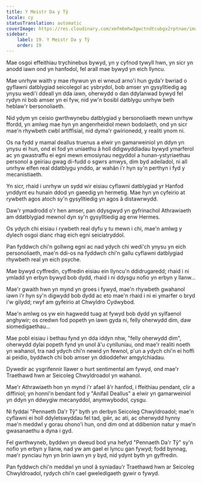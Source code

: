 ```yaml
---
title: Y Meistr Da y Tŷ
locale: cy
statusTranslation: automatic
coverImage: https://res.cloudinary.com/xmfm6mhw3gwctndtcubgx2rptnae/image/upload/v1740468922/small_cover_tratado_de_psicologia_revolucionaria_a4c0dca4e0.webp
sidebar:
    label: 19. Y Meistr Da y Tŷ
    order: 19
---
```

Mae osgoi effeithiau trychinebus bywyd, yn y cyfnod tywyll hwn, yn sicr yn anodd iawn ond yn hanfodol, fel arall mae bywyd yn eich llyncu.

Mae unrhyw waith y mae rhywun yn ei wneud arno'i hun gyda'r bwriad o gyflawni datblygiad seicolegol ac ysbrydol, bob amser yn gysylltiedig ag ynysu wedi'i ddeall yn dda iawn, oherwydd o dan ddylanwad bywyd fel rydyn ni bob amser yn ei fyw, nid yw'n bosibl datblygu unrhyw beth heblaw'r bersonoliaeth.

Nid ydym yn ceisio gwrthwynebu datblygiad y bersonoliaeth mewn unrhyw ffordd, yn amlwg mae hyn yn angenrheidiol mewn bodolaeth, ond yn sicr mae'n rhywbeth cwbl artiffisial, nid dyma'r gwirionedd, y realiti ynom ni.

Os na fydd y mamal deallus truenus a elwir yn gamarweiniol yn ddyn yn ynysu ei hun, ond ei fod yn uniaethu â holl ddigwyddiadau bywyd ymarferol ac yn gwastraffu ei egni mewn emosiynau negyddol a hunan-ystyriaethau personol a geiriau gwag di-fudd o sgwrs amwys, dim byd adeiladol, ni all unrhyw elfen real ddatblygu ynddo, ar wahân i'r hyn sy'n perthyn i fyd y mecanistiaeth.

Yn sicr, rhaid i unrhyw un sydd wir eisiau cyflawni datblygiad yr Hanfod ynddynt eu hunain ddod yn gaeedig yn hermetig. Mae hyn yn cyfeirio at rywbeth agos atoch sy'n gysylltiedig yn agos â distawrwydd.

Daw'r ymadrodd o'r hen amser, pan ddysgwyd yn gyfrinachol Athrawiaeth am ddatblygiad mewnol dyn sy'n gysylltiedig ag enw Hermes.

Os ydych chi eisiau i rywbeth real dyfu y tu mewn i chi, mae'n amlwg y dylech osgoi dianc rhag eich egni seiciatryddol.

Pan fyddwch chi'n gollwng egni ac nad ydych chi wedi'ch ynysu yn eich personoliaeth, mae'n ddi-os na fyddwch chi'n gallu cyflawni datblygiad rhywbeth real yn eich psyche.

Mae bywyd cyffredin, cyffredin eisiau ein llyncu'n ddidrugaredd; rhaid i ni ymladd yn erbyn bywyd bob dydd, rhaid i ni ddysgu nofio yn erbyn y llanw...

Mae'r gwaith hwn yn mynd yn groes i fywyd, mae'n rhywbeth gwahanol iawn i'r hyn sy'n digwydd bob dydd ac eto mae'n rhaid i ni ei ymarfer o bryd i'w gilydd; rwyf am gyfeirio at Chwyldro Cydwybod.

Mae'n amlwg os yw ein hagwedd tuag at fywyd bob dydd yn sylfaenol anghywir; os credwn fod popeth yn iawn gyda ni, felly oherwydd dim, daw siomedigaethau...

Mae pobl eisiau i bethau fynd yn dda iddyn nhw, "felly oherwydd dim", oherwydd dylai popeth fynd yn unol â'u cynlluniau, ond mae'r realiti noeth yn wahanol, tra nad ydych chi'n newid yn fewnol, p'un a ydych chi'n ei hoffi ai peidio, byddwch chi bob amser yn ddioddefwr amgylchiadau.

Dywedir ac ysgrifennir llawer o hurt sentimental am fywyd, ond mae'r Traethawd hwn ar Seicoleg Chwyldroadol yn wahanol.

Mae'r Athrawiaeth hon yn mynd i'r afael â'r hanfod, i ffeithiau pendant, clir a diffiniol; yn honni'n bendant fod y "Anifail Deallus" a elwir yn gamarweiniol yn ddyn yn ddwygiw mecanyddol, anymwybodol, cysgu.

Ni fyddai "Pennaeth Da'r Tŷ" byth yn derbyn Seicoleg Chwyldroadol; mae'n cyflawni ei holl ddyletswyddau fel tad, gŵr, ac ati, ac oherwydd hynny mae'n meddwl y gorau ohono'i hun, ond dim ond at ddibenion natur y mae'n gwasanaethu a dyna i gyd.

Fel gwrthwyneb, byddwn yn dweud bod yna hefyd "Pennaeth Da'r Tŷ" sy'n nofio yn erbyn y llanw, nad yw am gael ei lyncu gan fywyd; fodd bynnag, mae'r pynciau hyn yn brin iawn yn y byd, nid ydynt byth yn gyffredin.

Pan fyddwch chi'n meddwl yn unol â syniadau'r Traethawd hwn ar Seicoleg Chwyldroadol, rydych chi'n cael gweledigaeth gywir o fywyd.


